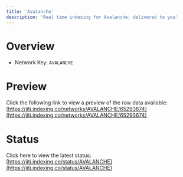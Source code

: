 ```yaml
---
title: 'Avalanche'
description: 'Real time indexing for Avalanche; delivered to you'
---
```


# Overview
- Network Key: `AVALANCHE`

# Preview
Click the following link to view a preview of the raw data available: [https://jiti.indexing.co/networks/AVALANCHE/65293674](https://jiti.indexing.co/networks/AVALANCHE/65293674)

# Status
Click here to view the latest status: [https://jiti.indexing.co/status/AVALANCHE](https://jiti.indexing.co/status/AVALANCHE)

